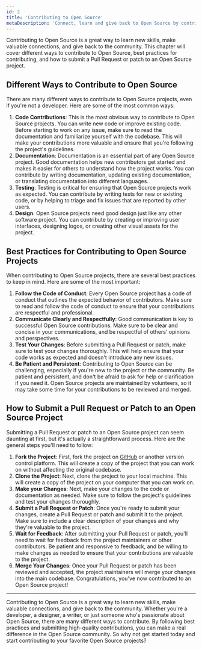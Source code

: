 ```yaml
---
id: 2
title: 'Contributing to Open Source'
metaDescription: 'Connect, learn and give back to Open Source by contributing. Learn ways to contribute, best practices, and submitting a Pull Request. Start today!'
---
```

<p class="lead">Contributing to Open Source is a great way to learn new skills, make valuable connections, and give back to the community. This chapter will cover different ways to contribute to Open Source, best practices for contributing, and how to submit a Pull Request or patch to an Open Source project.</p>

## Different Ways to Contribute to Open Source

There are many different ways to contribute to Open Source projects, even if you're not a developer. Here are some of the most common ways:

1. <strong>Code Contributions</strong>: This is the most obvious way to contribute to Open Source projects. You can write new code or improve existing code. Before starting to work on any issue, make sure to read the documentation and familiarize yourself with the codebase. This will make your contributions more valuable and ensure that you're following the project's guidelines.
2. <strong>Documentation</strong>: Documentation is an essential part of any Open Source project. Good documentation helps new contributors get started and makes it easier for others to understand how the project works. You can contribute by writing documentation, updating existing documentation, or translating documentation into different languages.
3. <strong>Testing</strong>: Testing is critical for ensuring that Open Source projects work as expected. You can contribute by writing tests for new or existing code, or by helping to triage and fix issues that are reported by other users.
4. <strong>Design</strong>: Open Source projects need good design just like any other software project. You can contribute by creating or improving user interfaces, designing logos, or creating other visual assets for the project.

## Best Practices for Contributing to Open Source Projects

When contributing to Open Source projects, there are several best practices to keep in mind. Here are some of the most important:

1. <strong>Follow the Code of Conduct</strong>: Every Open Source project has a code of conduct that outlines the expected behavior of contributors. Make sure to read and follow the code of conduct to ensure that your contributions are respectful and professional.
2. <strong>Communicate Clearly and Respectfully</strong>: Good communication is key to successful Open Source contributions. Make sure to be clear and concise in your communications, and be respectful of others' opinions and perspectives.
3. <strong>Test Your Changes</strong>: Before submitting a Pull Request or patch, make sure to test your changes thoroughly. This will help ensure that your code works as expected and doesn't introduce any new issues.
4. <strong>Be Patient and Persistent</strong>: Contributing to Open Source can be challenging, especially if you're new to the project or the community. Be patient and persistent, and don't be afraid to ask for help or clarification if you need it. Open Source projects are maintained by volunteers, so it may take some time for your contributions to be reviewed and merged.

## How to Submit a Pull Request or Patch to an Open Source Project

Submitting a Pull Request or patch to an Open Source project can seem daunting at first, but it's actually a straightforward process. Here are the general steps you'll need to follow:

1. <strong>Fork the Project</strong>: First, fork the project on <a href="https://github.com" target="_blank" rel="noopener">GitHub</a> or another version control platform. This will create a copy of the project that you can work on without affecting the original codebase.
2. <strong>Clone the Project</strong>: Next, clone the project to your local machine. This will create a copy of the project on your computer that you can work on.
3. <strong>Make your Changes</strong>: Next, make your changes to the code or documentation as needed. Make sure to follow the project's guidelines and test your changes thoroughly.
4. <strong>Submit a Pull Request or Patch</strong>: Once you're ready to submit your changes, create a Pull Request or patch and submit it to the project. Make sure to include a clear description of your changes and why they're valuable to the project.
5. <strong>Wait for Feedback</strong>: After submitting your Pull Request or patch, you'll need to wait for feedback from the project maintainers or other contributors. Be patient and responsive to feedback, and be willing to make changes as needed to ensure that your contributions are valuable to the project.
6. <strong>Merge Your Changes</strong>: Once your Pull Request or patch has been reviewed and accepted, the project maintainers will merge your changes into the main codebase. Congratulations, you've now contributed to an Open Source project!

<hr/>

<p class="lead">Contributing to Open Source is a great way to learn new skills, make valuable connections, and give back to the community. Whether you're a developer, a designer, a writer, or just someone who's passionate about Open Source, there are many different ways to contribute. By following best practices and submitting high-quality contributions, you can make a real difference in the Open Source community. So why not get started today and start contributing to your favorite Open Source projects?</p>
